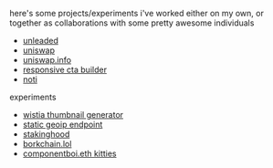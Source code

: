 
<Helmet>
  <title>projects</title>
  <link rel="icon" type="image/png" href={favicon} />
</Helmet>

here's some projects/experiments i've worked either on my own, or together as collaborations with some pretty awesome individuals

- [unleaded](https://unleaded.reiner.design)
- [uniswap](https://uniswap.io)
- [uniswap.info](https://uniswap.info)
- [responsive cta builder](https://responsivectabuilder.com/)
- [noti](https://noti.center/)

experiments

- [wistia thumbnail generator](https://thumbnailer.netlify.com/)
- [static geoip endpoint](https://geoip.netlify.com/)
- [stakinghood](https://stakinghood.netlify.com/)
- [borkchain.lol](https://borkchain.lol/)
- [componentboi.eth kitties](https://componentboi.eth.reiner.design/)
